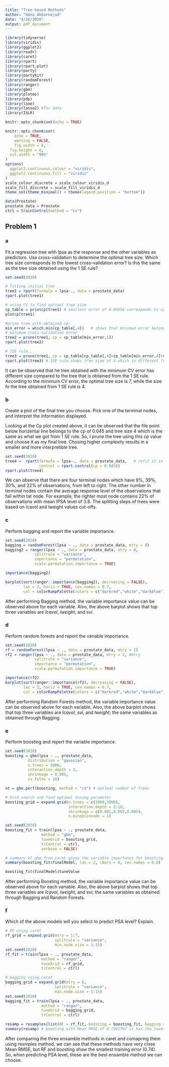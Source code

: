 ```yaml
---
title: "Tree-based Methods"
author: "Hana Akbarnejad"
date: "4/26/2020"
output: pdf_document
---
```


```r
library(tidyverse)
library(viridis)
library(ggplot2)
library(readr)
library(caret)
library(rpart)
library(rpart.plot)
library(party)
library(partykit)
library(randomForest)
library(ranger)
library(gbm)
library(plotmo)
library(pdp)
library(lime)
library(lasso2) #for data
library(ISLR)

knitr::opts_chunk$set(echo = TRUE)

knitr::opts_chunk$set(
	echo = TRUE,
	warning = FALSE,
	fig.width = 8, 
  fig.height = 6,
  out.width = "90%"
)
options(
  ggplot2.continuous.colour = "viridis",
  ggplot2.continuous.fill = "viridis"
)
scale_colour_discrete = scale_colour_viridis_d
scale_fill_discrete = scale_fill_viridis_d
theme_set(theme_minimal() + theme(legend.position = "bottom"))

```

```r
data(Prostate)
prostate_data = Prostate
ctrl = trainControl(method = "cv")
```

## Problem 1

### a
Fit a regression tree with lpsa as the response and the other variables as predictors. Use cross-validation to determine the optimal tree size. Which tree size corresponds to the lowest cross-validation error? Is this the same as the tree size obtained using the 1 SE rule?
```r

set.seed(2020)

# fitting initial tree
tree1 = rpart(formula = lpsa~., data = prostate_data)
rpart.plot(tree1)

# using CV to find optimal tree size
cp_table = printcp(tree1) # smallest error of 0.60554 corresponds to cp of  0.021470 which is tree size 7
plotcp(tree1)

#prune tree with obtained cp:
min_error = which.min(cp_table[,4])   # shows that minimum error belongs to tree size 7
# minimum cross-validation error
tree2 = prune(tree1, cp = cp_table[min_error,1])
rpart.plot(tree2)

# 1SE rule...
tree3 = prune(tree1, cp = cp_table[cp_table[,4]<cp_table[min_error,4]+cp_table[min_error,5],1][1])
rpart.plot(tree3) # 1SE rule shows tree size of 4 which is different from cp method
```

It can be observed that he tree obtained with the minimum CV error has different size compared to the tree that is obtained from the 1 SE rule. According to the minimum CV error, the optimal tree size is 7, while the size fo the tree obtained from 1 SE rule is 4.

### b
Create a plot of the final tree you choose. Pick one of the terminal nodes, and interpret the information displayed.

Looking at the Cp plot created above, it can be observed that the file point below horizental line belongs to the cp of 0.045 and tree size 4 which is the same as what we got from 1 SE rule. So, I prune the tree using this cp value and choose it as my final tree. Chosing higher complexity results in a smaller and more interpretible tree.

```r
set.seed(2020)
tree4 =  rpart(formula = lpsa~., data = prostate_data,   # refit it in caret
               control = rpart.control(cp = 0.045))
rpart.plot(tree4)
```

We can observe that there are four terminal nodes which have 9%, 39%, 30%, and 22% of observations, from left to right. The other number in terminal nodes contain the average response level of the observations that fall within tat node. For example, the righter most node contains 22% of observations with mean IPSA level of 3.8. The splitting steps of trees were based on lcavol and lweight values cut-offs.

### c
Perform bagging and report the variable importance.
```r
set.seed(2020)
bagging = randomForest(lpsa ~ ., data = prostate_data, mtry = 8)
bagging2 = ranger(lpsa ~ ., data = prostate_data, mtry = 8,
             splitrule = "variance",
             importance = "permutation",
             scale.permutation.importance = TRUE)

importance(bagging2)

barplot(sort(ranger::importance(bagging2), decreasing = FALSE),
        las = 2, horiz = TRUE, cex.names = 0.7,
        col = colorRampPalette(colors = c("darkred","white","darkblue"))(8))
```

After performing Bagging method, the variable importance value can be observed above for each variable. Also, the above barplot shows that top three variables are *lcavol*, *lweight*, and *svi*.

### d
Perform random forests and report the variable importance.

```r
set.seed(2020)
rf = randomForest(lpsa ~ ., data = prostate_data, mtry = 2)
rf2 = ranger(lpsa ~ ., data = prostate_data, mtry = 2, #mtry
             splitrule = "variance",
             importance = "permutation",
             scale.permutation.importance = TRUE)

importance(rf2)
barplot(sort(ranger::importance(rf2), decreasing = FALSE),
        las = 2, horiz = TRUE, cex.names = 0.7,
        col = colorRampPalette(colors = c("darkred","white","darkblue"))(8))
```

After performing Random Forests method, the variable importance value can be observed above for each variable. Also, the above barplot shows that top three variables are *lcavol*, *svi*, and *lweight*; the same variables as obtained through Bagging.

### e
Perform boosting and report the variable importance.
```r
set.seed(2020)
boosting = gbm(lpsa ~ ., prostate_data,
          distribution = "gaussian",
          n.trees = 5000,
          interaction.depth = 3,
          shrinkage = 0.005,
          cv.folds = 10)

nt = gbm.perf(boosting, method = "cv") # optimal number of trees

# Grid search and find optimal tuning parameter
boosting_grid = expand.grid(n.trees = c(2000,3000),
                            interaction.depth = 2:10,
                            shrinkage = c(0.001,0.003,0.005),
                            n.minobsinnode = 1)

set.seed(2020)
boosting_fit = train(lpsa ~ ., prostate_data,
                method = "gbm",
                tuneGrid = boosting_grid,
                trControl = ctrl,
                verbose = FALSE)

# summary of gbm from caret gives the variable importance for boosting
summary(boosting_fit$finalModel, las = 2, cBars = 8, cex.names = 0.6)

boosting_fit$finalModel$tuneValue
```

After performing Boosting method, the variable importance value can be observed above for each variable. Also, the above barplot shows that top three variables are *lcavol*, *lweight*, and *svi*; the same variables as obtained through Bagging and Random Forests.

### f
Which of the above models will you select to predict PSA level? Explain.

```r

# RF using caret
rf_grid = expand.grid(mtry = 1:7,
                      splitrule = "variance",
                      min.node.size = 1:15)
set.seed(2020)
rf_fit = train(lpsa ~ ., prostate_data,
                method = "ranger",
                tuneGrid = rf_grid,
                trControl = ctrl)

# bagging using caret
bagging_grid = expand.grid(mtry = 8, 
                      splitrule = "variance",
                      min.node.size = 1:15)
set.seed(2020)
bagging_fit = train(lpsa ~ ., prostate_data,
                method = "ranger",
                tuneGrid = bagging_grid,
                trControl = ctrl)

resamp = resamples(list(RF = rf_fit, boosting = boosting_fit, bagging = bagging_fit))
summary(resamp) # boosting with Mean RMSE of 0.7341767 is has the lowest error
```

After comparing the three ensamble methods in caret and comapring them using resmples method, we can see that these methods have very close Mean RMSE, but RF and boosting show the smallest training error (0.74). So, when predicting PSA level, these are the best ensamble method we can choose.
